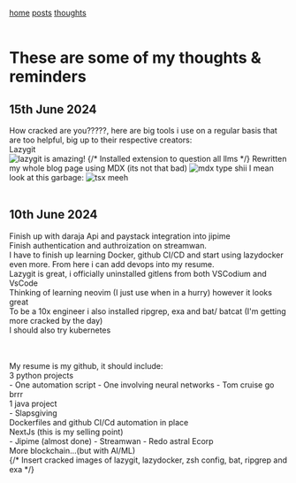 [home](/) [posts](/posts) [thoughts](/thoughts)<br /><br />

# These are some of my thoughts & reminders<br />
## 15th June 2024
How cracked are you?????, here are big tools i use on a regular basis that are too helpful, big up to their respective creators:<br />
Lazygit<br/>
![lazygit is amazing!](/thoughts/Screenshot_2024-06-16_21_54_29.png)
{/* Installed extension to question all llms */}
Rewritten my whole blog page using MDX (its not that bad)
![mdx type shii](/thoughts/Screenshot_2024-06-17_09_23_06.png)
I mean look at this garbage:
![tsx meeh](/thoughts/Screenshot_2024-06-17_09_25_29.png)
<br /><br />

## 10th June 2024<br />
Finish up with daraja Api and paystack integration into jipime<br />
Finish authentication and authroization on streamwan.<br />
I have to finish up learning Docker, github CI/CD and start using lazydocker even more. From here i can add devops into my resume.<br />
Lazygit is great, i officially uninstalled gitlens from both VSCodium and VsCode<br />
Thinking of learning neovim (I just use when in a hurry) however it looks great<br />
To be a 10x engineer i also installed ripgrep, exa and bat/ batcat (I'm getting more cracked by the day)<br />
I should also try kubernetes<br /><br /><br />

My resume is my github, it should include:<br />
    3 python projects<br />
        - One automation script
        - One involving neural networks
        - Tom cruise go brrr<br/>
    1 java project<br />
        - Slapsgiving <br />
    Dockerfiles and github CI/Cd automation in place<br />
    NextJs (this is my selling point)<br />
        - Jipime (almost done)
        - Streamwan
        - Redo astral Ecorp<br />
    More blockchain...(but with AI/ML)<br />
{/* Insert cracked images of lazygit, lazydocker, zsh config, bat, ripgrep and exa */}